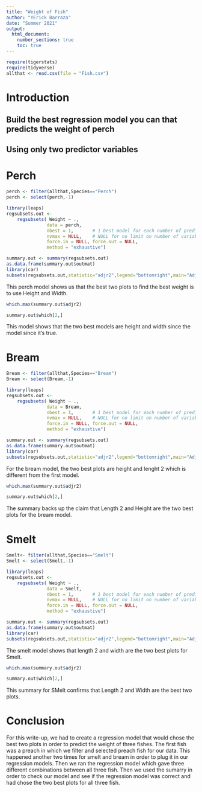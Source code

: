 ```yaml
---
title: "Weight of Fish"
author: "YErick Barraza"
date: "Summer 2021"
output: 
  html_document:
    number_sections: true
    toc: true
---
```



```r
require(tigerstats)
require(tidyverse)
allthat <- read.csv(file = "Fish.csv")
```

# Introduction

<!--In this section you explain what you are trying to show.  Where did the data come from?  What is the research or other question you are trying to answer?!-->

## Build the best regression model you can that predicts the weight of perch
## Using only two predictor variables  


# Perch
```r
perch <- filter(allthat,Species=="Perch")
perch <- select(perch,-1)
```


```r
library(leaps)
regsubsets.out <-
    regsubsets( Weight ~ .,
               data = perch,
               nbest = 1,       # 1 best model for each number of predictors
               nvmax = NULL,    # NULL for no limit on number of variables
               force.in = NULL, force.out = NULL,
               method = "exhaustive")

summary.out <- summary(regsubsets.out)
as.data.frame(summary.out$outmat)
library(car)
subsets(regsubsets.out,statistic="adjr2",legend="bottomright",main="Adjusted R^2")
```

This perch model shows us that the best two plots to find the best weight is to use Height and Width.



```r
which.max(summary.out$adjr2)
```

```r
summary.out$which[2,]
```

This model shows that the two best models are height and width since the model since it's true.

# Bream
```r
Bream <- filter(allthat,Species=="Bream")
Bream <- select(Bream,-1)
```


```r
library(leaps)
regsubsets.out <-
    regsubsets( Weight ~ .,
               data = Bream,
               nbest = 1,       # 1 best model for each number of predictors
               nvmax = NULL,    # NULL for no limit on number of variables
               force.in = NULL, force.out = NULL,
               method = "exhaustive")

summary.out <- summary(regsubsets.out)
as.data.frame(summary.out$outmat)
library(car)
subsets(regsubsets.out,statistic="adjr2",legend="bottomright",main="Adjusted R^2")
```

For the bream model, the two best plots are height and lenght 2 which is different from the first model.

```r
which.max(summary.out$adjr2)
```

```r
summary.out$which[2,]
```

The summary backs up the claim that Length 2 and Height are the two best plots for the bream model.


# Smelt
```r
Smelt<- filter(allthat,Species=="Smelt")
Smelt <- select(Smelt,-1)
```

```r
library(leaps)
regsubsets.out <-
    regsubsets( Weight ~ .,
               data = Smelt,
               nbest = 1,       # 1 best model for each number of predictors
               nvmax = NULL,    # NULL for no limit on number of variables
               force.in = NULL, force.out = NULL,
               method = "exhaustive")

summary.out <- summary(regsubsets.out)
as.data.frame(summary.out$outmat)
library(car)
subsets(regsubsets.out,statistic="adjr2",legend="bottomright",main="Adjusted R^2")
```

The smelt model shows that length 2 and width are the two best plots for Smelt.

```r
which.max(summary.out$adjr2)
```

```r
summary.out$which[2,]
```

This summary for SMelt confirms that Length 2 and Width are the best two plots.


# Conclusion

For this write-up, we had to create a regression model that would chose the best two plots in order to predict the weight of three fishes. The first fish was a preach in which we filter and selected preach fish for our data. This happened another two times for smelt and bream in order to plug it in our regression models. Then we ran the regression model which gave three different combinations between all three fish. Then we used the sumarry in order to check our model and see if the regression model was correct and had chose the two best plots for all three fish.